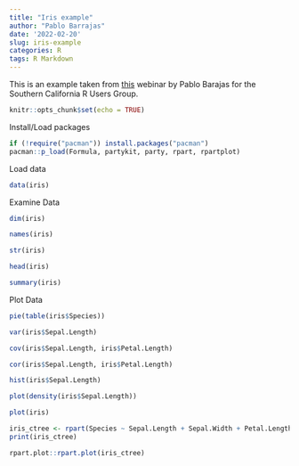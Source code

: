 ```yaml
---
title: "Iris example"
author: "Pablo Barrajas"
date: '2022-02-20'
slug: iris-example
categories: R
tags: R Markdown
---
```


This is an example taken from [this](https://github.com/socalrug/presentations/tree/master/2020-11-09-PortfolioWebsite) webinar by Pablo Barajas for the Southern California R Users Group.

```r
knitr::opts_chunk$set(echo = TRUE)
```
Install/Load packages 
```r
if (!require("pacman")) install.packages("pacman")
pacman::p_load(Formula, partykit, party, rpart, rpartplot)
```
Load data
```r
data(iris)
```

Examine Data
```r
dim(iris)
```
```r
names(iris)
```
```r
str(iris)
```
```r
head(iris)
```
```r
summary(iris)
```
Plot Data
```r
pie(table(iris$Species))

```
```r
var(iris$Sepal.Length)

```
```r
cov(iris$Sepal.Length, iris$Petal.Length)
```
```r
cor(iris$Sepal.Length, iris$Petal.Length)
```
```r
hist(iris$Sepal.Length)
```
```r
plot(density(iris$Sepal.Length))
```
```r
plot(iris)
```
```r
iris_ctree <- rpart(Species ~ Sepal.Length + Sepal.Width + Petal.Length + Petal.Width, data=iris)
print(iris_ctree)

```
```r
rpart.plot::rpart.plot(iris_ctree)

```

